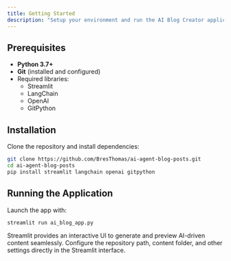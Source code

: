 ```yaml
---
title: Getting Started
description: "Setup your environment and run the AI Blog Creator application."
---
```


## Prerequisites

- **Python 3.7+**
- **Git** (installed and configured)
- Required libraries:
  - Streamlit
  - LangChain
  - OpenAI
  - GitPython

## Installation

Clone the repository and install dependencies:

```bash
git clone https://github.com/BresThomas/ai-agent-blog-posts.git
cd ai-agent-blog-posts
pip install streamlit langchain openai gitpython
```

## Running the Application
Launch the app with:

```bash
streamlit run ai_blog_app.py
```
<AccordionGroup> 
    <Accordion title="Why Streamlit?"> 
    Streamlit provides an interactive UI to generate and preview AI-driven content seamlessly. 
    </Accordion> 
    <Accordion title="How to Configure?"> 
    Configure the repository path, content folder, and other settings directly in the Streamlit interface. 
    </Accordion> 
</AccordionGroup>